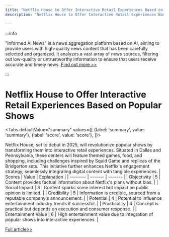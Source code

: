 ```yaml
---
title: "Netflix House to Offer Interactive Retail Experiences Based on Popular Shows"
description: "Netflix House to Offer Interactive Retail Experiences Based on Popular Shows"

---
```



:::info

"Informed AI News" is a news aggregation platform based on AI, aiming to provide users with high-quality news content that has been carefully selected and organized. It analyzes a vast array of news sources, filtering out low-quality or untrustworthy information to ensure that users receive accurate and timely news.  [Find out more >>](/)

:::

# Netflix House to Offer Interactive Retail Experiences Based on Popular Shows


<Tabs
	defaultValue="summary"
	values={[
	{label: 'summary', value: 'summary'},
	{label: 'score', value: 'score'},
]}>
<TabItem value="summary">


Netflix House, set to debut in 2025, will revolutionize popular shows by transforming them into interactive retail experiences. Situated in Dallas and Pennsylvania, these centers will feature themed games, food, and shopping, including challenges inspired by Squid Game and replicas of the Bridgerton sets. This initiative further enhances Netflix's engagement strategy, seamlessly integrating digital content with tangible experiences.
</TabItem>
<TabItem value="score">
	| Scores     | Value   | Explanation |
	| -------- | ------- | ------- |
	| Objectivity  | 5    | Content provides factual information about Netflix's plans without bias.    |
	| Social Impact | 3     | Content sparks some interest but impact on public opinion is limited.    |
	| Credibility    | 5    | Information is credible, sourced from a reputable company's announcement.    |
	| Potential    | 4    | Potential to influence entertainment industry trends if successful.    |
	| Practicality    | 4    | Concept is practical but depends on execution and consumer response.    |
	| Entertainment Value    | 6    | High entertainment value due to integration of popular shows into interactive experiences.    |
</TabItem>
</Tabs>

[Full article>>](https://www.cnet.com/tech/services-and-software/want-to-play-squid-game-new-netflix-house-locations-let-you-do-just-that/#ftag=CAD590a51e)
